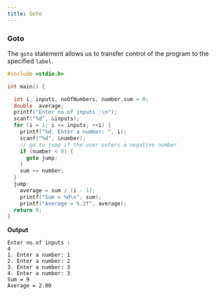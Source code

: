 ```yaml
---
title: Goto
---
```


### Goto

The `goto` statement allows us to transfer control of the program to the specified `label`.

```c
#include <stdio.h>

int main() {

  int i, inputs, noOfNumbers, number,sum = 0;
  double  average;
  printf("Enter no.of inputs :\n");
  scanf("%d", &inputs);
  for (i = 1; i <= inputs; ++i) {
    printf("%d. Enter a number: ", i);
    scanf("%d", &number);
    // go to jump if the user enters a negative number
    if (number < 0) {
      goto jump;
    }
    sum += number;
  }
  jump:
    average = sum / (i - 1);
    printf("Sum = %d\n", sum);
    printf("Average = %.2f", average);
  return 0;
}
```

**Output**

```
Enter no.of inputs :
4
1. Enter a number: 1
2. Enter a number: 2
3. Enter a number: 3
4. Enter a number: 3
Sum = 9
Average = 2.00
```
